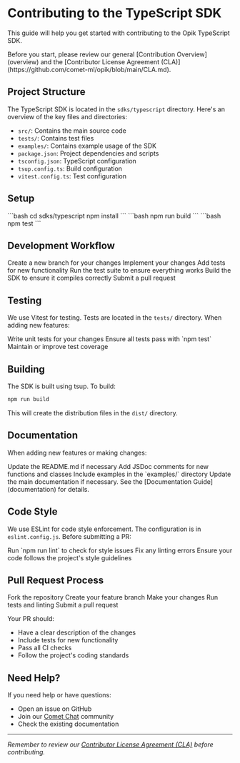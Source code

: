 # Contributing to the TypeScript SDK

This guide will help you get started with contributing to the Opik TypeScript SDK.

<Tip>
  Before you start, please review our general [Contribution Overview](overview) and the [Contributor License Agreement (CLA)](https://github.com/comet-ml/opik/blob/main/CLA.md).
</Tip>

## Project Structure

The TypeScript SDK is located in the `sdks/typescript` directory. Here's an overview of the key files and directories:

- `src/`: Contains the main source code
- `tests/`: Contains test files
- `examples/`: Contains example usage of the SDK
- `package.json`: Project dependencies and scripts
- `tsconfig.json`: TypeScript configuration
- `tsup.config.ts`: Build configuration
- `vitest.config.ts`: Test configuration

## Setup

<Steps>
  <Step title="Install dependencies">
    ```bash
    cd sdks/typescript
    npm install
    ```
  </Step>
  <Step title="Build the SDK">
    ```bash
    npm run build
    ```
  </Step>
  <Step title="Run tests">
    ```bash
    npm test
    ```
  </Step>
</Steps>

## Development Workflow

<Steps>
  <Step title="Create a new branch">
    Create a new branch for your changes
  </Step>
  <Step title="Make your changes">
    Implement your changes
  </Step>
  <Step title="Add tests">
    Add tests for new functionality
  </Step>
  <Step title="Run test suite">
    Run the test suite to ensure everything works
  </Step>
  <Step title="Build the SDK">
    Build the SDK to ensure it compiles correctly
  </Step>
  <Step title="Submit PR">
    Submit a pull request
  </Step>
</Steps>

## Testing

We use Vitest for testing. Tests are located in the `tests/` directory. When adding new features:

<Steps>
  <Step title="Write unit tests">
    Write unit tests for your changes
  </Step>
  <Step title="Run tests">
    Ensure all tests pass with `npm test`
  </Step>
  <Step title="Check coverage">
    Maintain or improve test coverage
  </Step>
</Steps>

## Building

The SDK is built using tsup. To build:

```bash
npm run build
```

This will create the distribution files in the `dist/` directory.

## Documentation

When adding new features or making changes:

<Steps>
  <Step title="Update README">
    Update the README.md if necessary
  </Step>
  <Step title="Add JSDoc">
    Add JSDoc comments for new functions and classes
  </Step>
  <Step title="Add examples">
    Include examples in the `examples/` directory
  </Step>
  <Step title="Update docs">
    Update the main documentation if necessary. See the [Documentation Guide](documentation) for details.
  </Step>
</Steps>

## Code Style

We use ESLint for code style enforcement. The configuration is in `eslint.config.js`. Before submitting a PR:

<Steps>
  <Step title="Run linter">
    Run `npm run lint` to check for style issues
  </Step>
  <Step title="Fix issues">
    Fix any linting errors
  </Step>
  <Step title="Check style">
    Ensure your code follows the project's style guidelines
  </Step>
</Steps>

## Pull Request Process

<Steps>
  <Step title="Fork repository">
    Fork the repository
  </Step>
  <Step title="Create branch">
    Create your feature branch
  </Step>
  <Step title="Make changes">
    Make your changes
  </Step>
  <Step title="Run checks">
    Run tests and linting
  </Step>
  <Step title="Submit PR">
    Submit a pull request
  </Step>
</Steps>

Your PR should:
- Have a clear description of the changes
- Include tests for new functionality
- Pass all CI checks
- Follow the project's coding standards

## Need Help?

If you need help or have questions:
- Open an issue on GitHub
- Join our [Comet Chat](https://chat.comet.com) community
- Check the existing documentation

---
*Remember to review our [Contributor License Agreement (CLA)](https://github.com/comet-ml/opik/blob/main/CLA.md) before contributing.* 